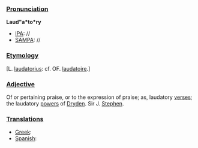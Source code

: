 ===[[Pronunciation]]===

'''Laud"a*to*ry'''
*[[IPA]]: //
*[[SAMPA]]: //
===[[Etymology]]===

[L. [[laudatorius]]: cf. OF. [[laudatoire]].]
===[[Adjective]]===

Of or pertaining praise, or to the expression of praise; as, laudatory [[verse]]s; the laudatory [[power]]s of [[Dryden]]. Sir J. [[Stephen]].
===[[Translations]]===
*[[Greek]]:
*[[Spanish]]: